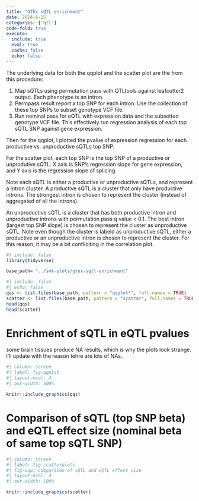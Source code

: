 ```yaml
---
title: "GTEx sQTL enrichment"
date: 2024-6-15
categories: ['qtl']
code-fold: true
execute:
  include: true
  eval: true
  cache: false
  echo: false
---
```



The underlying data for both the qqplot and the scatter plot are the from this procedure:

1. Map sQTLs using permutation pass with QTLtools against leafcutter2 output. Each phenotype is an intron.
2. Permpass result report a top SNP for each intron. Use the collection of these top SNPs to subset genotype VCF file. 
3. Run nominal pass for eQTL with expression data and the subsetted genotype VCF file. This effectively run regression analysis of each top sQTL SNP against gene expression.

Then for the qqplot, I plotted the pvalue of expression regression for each productive vs. unproductive sQTLs top SNP.

For the scatter plot, each top SNP is the top SNP of a productive or unprodutive sQTL. X axis is SNP's regression slope for gene expression, and Y axis is the regression slope of splicing.

Note each sQTL is either a productive or unproductive sQTLs, and represent a intron cluster. A productive sQTL is a cluster that only have productive introns. The strongest intron is chosen to represent the cluster (instead of aggregated of all the introns). 

An unproductive sQTL is a cluster that has both productive intron and unproductive introns with permutation pass q value < 0.1. The best intron (largest top SNP slope) is chosen to represent the cluster as unproductive sQTL. Note even though the cluster is labeld as unproductive sQTL, either a productive or an unproductive intron is chosen to represent the cluster. For this reason, it may be a bit confliciting in the correlation plot.



```r
#| include: false
library(tidyverse)

```
```r
base_path= "../smk-plots/gtex-sqtl-enrichment"

```

```r
#| include: false
#| echo: false
qqs <- list.files(base_path, pattern = "qqplot*", full.names = TRUE)
scatter <- list.files(base_path, pattern = "scatter", full.names = TRUE)
head(qqs)
head(scatter)
```


# Enrichment of sQTL in eQTL pvalues

some brain tissues produce NA results, which is why the plots look strange. I'll update with the reason tehre are lots of NAs. 

```r
#| column: screen
#| label: fig-qqplot
#| layout-ncol: 4
#| out-width: 100%

knitr::include_graphics(qqs)
```


# Comparison of sQTL (top SNP beta) and eQTL effect size (nominal beta of same top sQTL SNP)

```r
#| column: screen
#| label: fig-scatterplots
#| fig-cap: comparison of sQTL and eQTL effect size
#| layout-ncol: 4
#| out-width: 100%

knitr::include_graphics(scatter)
```


